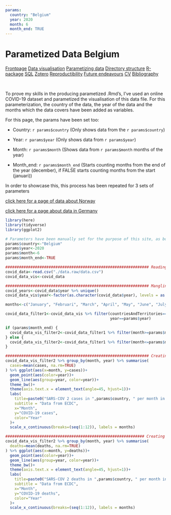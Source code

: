 ```yaml
---
params:
  country: "Belgium"
  year: 2020
  month: 6
  month_end: TRUE
---
```


# Parametized Data Belgium

<body id="start">
<div class="topnav">
  <a href='index.html#Frontpage'>Frontpage</a>
  <a href='data-visualisation.html#data-visualisation'>Data visualisation</a>
  <a href='parametized-data-germany.html#parametized-data'>Parametizing data</a>
  <a href='directory-structure.html#directory-structure'>Directory structure</a>
  <a href='creating-a-r-package.html#creating-a-r-package'>R-package</a>
  <a href='sql.html#SQL'>SQL</a>
  <a href='bibliography-using-zotero.html#Bibliography using Zotero'>Zotero</a>
  <a href='open-reproductibility-analysis.html#open-reproductibility-analysis'>Reproductibility</a>
  <a href='future-endeavours.html#future-endeavours'>Future endeavours</a>
  <a href='cv.html#cv'>CV</a>
  <a href='bibliography.html#bibliography'>Bibliography</a>
</div>

&nbsp;

To prove my skills in the producing parametized .Rmd's, I've used an online COVID-19 dataset and parametized the visualisation of this data file. For this parameterization, the country of the data, the year of the data and the months which the data covers have been added as variables.

For this page, the params have been set too:

- Country: `r params$country` (Only shows data from the `r params$country`)

- Year: `r params$year` (Only shows data from `r params$year`)

- Month: `r params$month` (Shows data from `r params$month` months of the year)

- Month_end: `r params$month_end ` (Starts counting months from the end of the year (december), if FALSE starts counting months from the start (januari))

In order to showcase this, this process has been repeated for 3 sets of parameters

<div>
  <a href='parametized-data-norway.html#parametized-data-norway'>click here for a page of data about Norway<a/>
  
  <a href='parametized-data-germany.html#parametized-data-germany'>click here for a page about data in Germany<a/>
</div>

<body id="start">

```r
library(here)
library(tidyverse)
library(ggplot2)
```



```r
# Parameters have been manually set for the purpose of this site, as bookdown does not support stating parameters in YAML
params$country<-"Belgium"
params$year<-2020
params$month<-6
params$month_end<-TRUE
```

```r
############################################################### Reading data
covid_data<-read.csv("./data.raw/data.csv")
covid_data_vis<-covid_data

############################################################### Mangling data
covid_years<-covid_data$year %>% unique()
covid_data_vis$year<-factor(as.character(covid_data$year), levels = as.character(covid_years)) #Making year a factor so it colours nicely instead of using a gradiant

months<-c("January", "Februari", "March", "April", "May", "June", "July", "August", "September", "October", "November", "December") #Storing months to plaster on x-axis

covid_data_filter1<-covid_data_vis %>% filter(countriesAndTerritories==params$country, #Filtering for countries and year
                                              year==params$year)

if (params$month_end) {
  covid_data_vis_filter2<-covid_data_filter1 %>% filter(month>=params$month)           #Filter for month based on if month_end is TRUE or FALSE
} else {
  covid_data_vis_filter2<-covid_data_filter1 %>% filter(month<=params$month)
}

############################################################### Creating visualisation: Cases per month
covid_data_vis_filter2 %>% group_by(month, year) %>% summarise(
  cases=mean(cases, na.rm=TRUE)
) %>% ggplot(aes(x=month, y=cases))+
  geom_point(aes(color=year))+
  geom_line(aes(group=year, color=year))+
  theme_bw()+
  theme(axis.text.x = element_text(angle=45, hjust=1))+
  labs(
    title=paste0("SARS-COV 2 cases in ",params$country, " per month in ", params$year),
    subtitle = "Data from ECDC",
    x="Month",
    y="COVID-19 cases",
    color="Year"
  )+
  scale_x_continuous(breaks=(seq(1:12)), labels = months)

############################################################# Creating visualisation: Deaths per month
covid_data_vis_filter2 %>% group_by(month, year) %>% summarise(
  deaths=mean(deaths, na.rm=TRUE)
) %>% ggplot(aes(x=month, y=deaths))+
  geom_point(aes(color=year))+
  geom_line(aes(group=year, color=year))+
  theme_bw()+
  theme(axis.text.x = element_text(angle=45, hjust=1))+
  labs(
    title=paste0("SARS-COV 2 deaths in ",params$country, " per month in ", params$year),
    subtitle = "Data from ECDC",
    x="Month",
    y="COVID-19 deaths",
    color="Year"
  )+
  scale_x_continuous(breaks=(seq(1:12)), labels = months)
```




